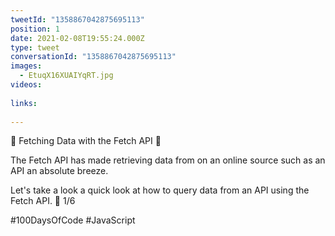 ```yaml
---
tweetId: "1358867042875695113"
position: 1
date: 2021-02-08T19:55:24.000Z
type: tweet
conversationId: "1358867042875695113"
images:
  - EtuqX16XUAIYqRT.jpg
videos:
  
links:
  
---
```

🌟 Fetching Data with the Fetch API 🌟

The Fetch API has made retrieving data from on an online source such as an API an absolute breeze.

Let's take a look a quick look at how to query data from an API using the Fetch API. 🧵 1/6

#100DaysOfCode #JavaScript 
